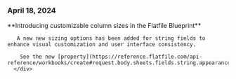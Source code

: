 ### April 18, 2024
<div style={{ display: "table", width: "auto" }}>

   <div style={{ display: "table-row", width: "auto" }}>
      <Snippet file="chips/spaces.mdx" />
      <div
        style={{
          float: "left",
          display: "table-column",
          paddingLeft: "30px",
          width: "calc(80% - 30px)",
        }}
      >
       **Introducing customizable column sizes in the Flatfile Blueprint**

       A new new sizing options has been added for string fields to enhance visual customization and user interface consistency.

        See the new [property](https://reference.flatfile.com/api-reference/workbooks/create#request.body.sheets.fields.string.appearance).
      </div>

  </div>
  
  </div>